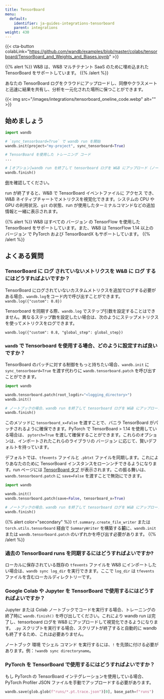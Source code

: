 ```yaml
---
title: TensorBoard
menu:
  default:
    identifier: ja-guides-integrations-tensorboard
    parent: integrations
weight: 430
---
```


{{< cta-button colabLink="https://github.com/wandb/examples/blob/master/colabs/tensorboard/TensorBoard_and_Weights_and_Biases.ipynb" >}}

{{% alert %}}
W&B は、W&B マルチテナント SaaS のために埋め込まれた TensorBoard をサポートしています。
{{% /alert %}}

あなたの TensorBoard ログをクラウドにアップロードし、同僚やクラスメートと迅速に結果を共有し、分析を一元化された場所に保つことができます。

{{< img src="/images/integrations/tensorboard_oneline_code.webp" alt="" >}}

## 始めましょう

```python
import wandb

# `sync_tensorboard=True` で wandb run を開始
wandb.init(project="my-project", sync_tensorboard=True)

# TensorBoard を使用した トレーニング コード
...

# [オプション]wandb run を終了して tensorboard ログを W&B にアップロード（ノートブックの場合）
wandb.finish()
```

[例](https://wandb.ai/rymc/simple-tensorboard-example/runs/oab614zf/tensorboard)を確認してください。

run が終了すると、W&B で TensorBoard イベントファイルに アクセス でき、W&B ネイティブチャートでメトリクスを視覚化できます。システムの CPU や GPU の利用状況、`git` の状態、run が使用したターミナルコマンドなどの追加情報と一緒に表示されます。

{{% alert %}}
W&B はすべての バージョン の TensorFlow を使用した TensorBoard をサポートしています。また、W&B は TensorFlow 1.14 以上の バージョン で PyTorch および TensorBoardX もサポートしています。
{{% /alert %}}

## よくある質問

### TensorBoard に ログ されていないメトリクスを W&B に ログ するにはどうすればよいですか？

TensorBoard にログされていないカスタムメトリクスを追加でログする必要がある場合、`wandb.log`をコード内で呼び出すことができます。`wandb.log({"custom": 0.8})`

Tensorboard を同期する際、`wandb.log` でステップ引数を設定することはできません。異なるステップ数を設定したい場合は、次のようにステップメトリクスを使ってメトリクスをログできます。

`wandb.log({"custom": 0.8, "global_step": global_step})`

### `wandb` で Tensorboard を使用する場合、どのように設定すれば良いですか？

TensorBoard のパッチに対する制御をもっと持ちたい場合、`wandb.init` に `sync_tensorboard=True` を渡す代わりに `wandb.tensorboard.patch` を呼び出すことができます。

```python
import wandb

wandb.tensorboard.patch(root_logdir="<logging_directory>")
wandb.init()

# ノートブックの場合、wandb run を終了して tensorboard ログを W&B にアップロード
wandb.finish()
```

このメソッドに `tensorboard_x=False` を渡すことで、バニラ TensorBoard がパッチされるように確保できます。PyTorch で TensorBoard > 1.14 を使用している場合は、 `pytorch=True` を渡して確保することができます。これらのオプションは、インポートされたこれらのライブラリの バージョン に応じて、賢いデフォルトを持っています。

デフォルトでは、`tfevents` ファイルと `.pbtxt` ファイルを同期します。これによりあなたのために TensorBoard インスタンスをローンンチできるようになります。run ページには [TensorBoard タブ](https://www.wandb.com/articles/hosted-tensorboard) が表示されます。この振る舞いは、`wandb.tensorboard.patch` に `save=False` を渡すことで無効にできます。

```python
import wandb

wandb.init()
wandb.tensorboard.patch(save=False, tensorboard_x=True)

# ノートブックの場合、wandb run を終了して tensorboard ログを W&B にアップロード
wandb.finish()
```

{{% alert color="secondary" %}}
`tf.summary.create_file_writer` または `torch.utils.tensorboard` 経由で `SummaryWriter` を構築する**前**に、`wandb.init` または `wandb.tensorboard.patch` のいずれかを呼び出す必要があります。
{{% /alert %}}

### 過去の TensorBoard runs を同期するにはどうすればよいですか?

ローカルに保存されている既存の `tfevents` ファイルを W&B にインポートしたい場合は、`wandb sync log_dir` を実行できます。ここで `log_dir` は `tfevents` ファイルを含むローカルディレクトリーです。

### Google Colab や Jupyter を TensorBoard で使用するにはどうすればよいですか？

Jupyter または Colab ノートブックでコードを実行する場合、トレーニングの終了時に `wandb.finish()` を呼び出してください。これにより wandb run は完了し、tensorboard ログを W&B にアップロードして視覚化できるようになります。 `.py` スクリプトを実行する場合、スクリプトが終了すると自動的に wandb も終了するため、これは必要ありません。

ノートブック 環境 でシェル コマンド を実行するには、`!` を先頭に付ける必要があります。例：`!wandb sync directoryname`。

### PyTorch を TensorBoard で使用するにはどうすればよいですか？

もし PyTorch の TensorBoard インテグレーションを使用している場合、PyTorch Profiler JSON ファイルを手動でアップロードする必要があります。

```python
wandb.save(glob.glob(f"runs/*.pt.trace.json")[0], base_path=f"runs")
```